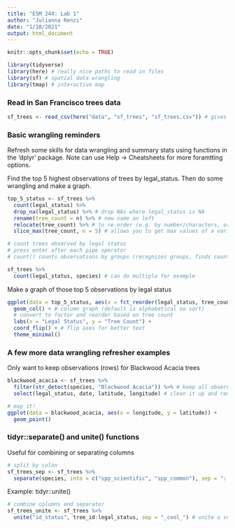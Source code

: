 ```yaml
---
title: "ESM 244: Lab 1"
author: "Julianna Renzi"
date: "1/10/2021"
output: html_document
---
```


```r
knitr::opts_chunk$set(echo = TRUE)

library(tidyverse)
library(here) # really nice paths to read in files
library(sf) # spatial data wrangling
library(tmap) # interactive map

```

### Read in San Francisco trees data

```r

sf_trees <- read_csv(here("data", "sf_trees", "sf_trees.csv")) # gives relative file path from project root

```

### Basic wrangling reminders

Refresh some skills for data wrangling and summary stats using functions in the 'dplyr' package. Note can use Help -> Cheatsheets for more foramtting options.

Find the top 5 highest observations of trees by legal_status. Then do some wrangling and make a graph.

```r
top_5_status <- sf_trees %>% 
  count(legal_status) %>% 
  drop_na(legal_status) %>% # drop NAs where legal_status is NA
  rename(tree_count = n) %>% # new name on left
  relocate(tree_count) %>% # to re-order (e.g. by number/characters, or in this case move one to the front)
  slice_max(tree_count, n = 5) # allows you to get max values of a variable and keep those above a threshold (i.e. top 5 in this case)

# count trees observed by legal status
# press enter after each pipe operator
# count() counts observations by groups (recognizes groups, finds counts, and puts it in a table--group_by, summarize n() all in one!) 

sf_trees %>% 
  count(legal_status, species) # can do multiple for example


```

Make a graph of those top 5 observations by legal status

```r

ggplot(data = top_5_status, aes(x = fct_reorder(legal_status, tree_count), y = tree_count)) + 
  geom_col() + # column graph (default is alphabetical so sort)
  # convert to factor and reorder based on tree count
  labs(x = "Legal Status", y = "Tree Count") + 
  coord_flip() + # flip axes for better text
  theme_minimal()

```

### A few more data wrangling refresher examples

Only want to keep observations (rows) for Blackwood Acacia trees

```r
blackwood_acacia <- sf_trees %>% 
  filter(str_detect(species, "Blackwood Acacia")) %>% # keep all observations where the string is detected anywhere in the cell (look in sf_trees, keep in spp variables the string "Blackwood Acacia" is detected)
  select(legal_status, date, latitude, longitude) # clean it up and remove columns 

# map it!
ggplot(data = blackwood_acacia, aes(x = longitude, y = latitude)) +
  geom_point()

```

### tidyr::separate() and unite() functions

Useful for combining or separating columns

```r
# split by colon
sf_trees_sep <- sf_trees %>% 
  separate(species, into = c("spp_scientific", "spp_common"), sep = "::") 

```

Example: tidyr::unite()

```r
# combine columns and separator
sf_trees_unite <- sf_trees %>% 
  unite("id_status", tree_id:legal_status, sep = "_cool_") # unite a series of columns with a common separator and call it id_status
```


